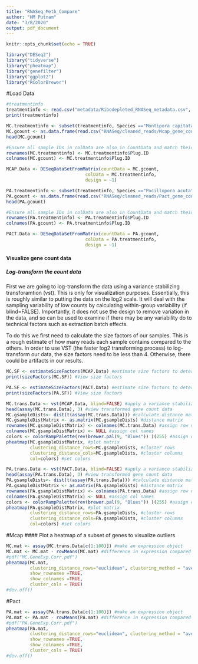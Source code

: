 ```yaml
---
title: "RNASeq_Meth_Compare"
author: "HM Putnam"
date: "3/8/2020"
output: pdf_document
---
```


```r
knitr::opts_chunk$set(echo = TRUE)
```

```r
library("DESeq2")
library("tidyverse")
library("pheatmap")
library("genefilter")
library("ggplot2")
library("RColorBrewer")
```

#Load Data
```r

#treatmentinfo
treatmentinfo <- read.csv("metadata/Ribodepleted_RNASeq_metadata.csv", header = TRUE, sep = ",")
print(treatmentinfo)

MC.treatmentinfo <- subset(treatmentinfo, Species =="Montipora capitata")
MC.gcount <- as.data.frame(read.csv("RNASeq/cleaned_reads/Mcap_gene_count_matrix.csv", row.names="gene_id"))
head(MC.gcount)

#Ensure all sample IDs in colData are also in CountData and match their orders
rownames(MC.treatmentinfo) <- MC.treatmentinfo$Plug.ID
colnames(MC.gcount) <- MC.treatmentinfo$Plug.ID

MCAP.Data <- DESeqDataSetFromMatrix(countData = MC.gcount,
                              colData = MC.treatmentinfo,
                              design = ~1)

PA.treatmentinfo <- subset(treatmentinfo, Species =="Pocillopora acuta")
PA.gcount <- as.data.frame(read.csv("RNASeq/cleaned_reads/Pact_gene_count_matrix.csv", row.names="gene_id"))
head(PA.gcount)

#Ensure all sample IDs in colData are also in CountData and match their orders
rownames(PA.treatmentinfo) <- PA.treatmentinfo$Plug.ID
colnames(PA.gcount) <- PA.treatmentinfo$Plug.ID

PACT.Data <- DESeqDataSetFromMatrix(countData = PA.gcount,
                              colData = PA.treatmentinfo,
                              design = ~1)


```

#### Visualize gene count data
##### Log-transform the count data
First we are going to log-transform the data using a variance stabilizing transforamtion (vst). This is only for visualization purposes. Essentially, this is roughly similar to putting the data on the log2 scale. It will deal with the sampling variability of low counts by calculating within-group variability (if blind=FALSE). Importantly, it does not use the design to remove variation in the data, and so can be used to examine if there may be any variability do to technical factors such as extraction batch effects.

To do this we first need to calculate the size factors of our samples. This is a rough estimate of how many reads each sample contains compared to the others. In order to use VST (the faster log2 transforming process) to log-transform our data, the size factors need to be less than 4. Otherwise, there could be artifacts in our results.

```r
MC.SF <- estimateSizeFactors(MCAP.Data) #estimate size factors to determine if we can use vst  to transform our data. Size factors should be less than 4 to use vst
print(sizeFactors(MC.SF)) #View size factors

PA.SF <- estimateSizeFactors(PACT.Data) #estimate size factors to determine if we can use vst  to transform our data. Size factors should be less than 4 to use vst
print(sizeFactors(PA.SF)) #View size factors
```

```r
MC.trans.Data <- vst(MCAP.Data, blind=FALSE) #apply a variance stabilizing transforamtion to minimize effects of small counts and normalize wrt library size
head(assay(MC.trans.Data), 3) #view transformed gene count data
MC.gsampleDists<- dist(t(assay(MC.trans.Data))) #calculate distance matix
MC.gsampleDistMatrix <- as.matrix(MC.gsampleDists) #distance matrix
rownames(MC.gsampleDistMatrix) <- colnames(MC.trans.Data) #assign row names
colnames(MC.gsampleDistMatrix) <- NULL #assign col names
colors <- colorRampPalette(rev(brewer.pal(9, "Blues")) )(255) #assign colors
pheatmap(MC.gsampleDistMatrix, #plot matrix
         clustering_distance_rows=MC.gsampleDists, #cluster rows
         clustering_distance_cols=MC.gsampleDists, #cluster columns
         col=colors) #set colors
```

```r
PA.trans.Data <- vst(PACT.Data, blind=FALSE) #apply a variance stabilizing transforamtion to minimize effects of small counts and normalize wrt library size
head(assay(PA.trans.Data), 3) #view transformed gene count data
PA.gsampleDists<- dist(t(assay(PA.trans.Data))) #calculate distance matix
PA.gsampleDistMatrix <- as.matrix(PA.gsampleDists) #distance matrix
rownames(PA.gsampleDistMatrix) <- colnames(PA.trans.Data) #assign row names
colnames(PA.gsampleDistMatrix) <- NULL #assign col names
colors <- colorRampPalette(rev(brewer.pal(9, "Blues")) )(255) #assign colors
pheatmap(PA.gsampleDistMatrix, #plot matrix
         clustering_distance_rows=PA.gsampleDists, #cluster rows
         clustering_distance_cols=PA.gsampleDists, #cluster columns
         col=colors) #set colors
```

#Mcap
#### Plot a heatmap of a subset of genes to visualize outliers

```r

MC.mat <- assay(MC.trans.Data[c(1:100)]) #make an expression object
MC.mat <- MC.mat - rowMeans(MC.mat) #difference in expression compared to average across all samples
#pdf("MC.GeneExp.Corr.pdf")
pheatmap(MC.mat,
         clustering_distance_rows="euclidean", clustering_method = "average",
         show_rownames =TRUE,
         show_colnames =TRUE,
         cluster_cols = TRUE) 
#dev.off()


```

#Pact

```r

PA.mat <- assay(PA.trans.Data[c(1:100)]) #make an expression object
PA.mat <- PA.mat - rowMeans(PA.mat) #difference in expression compared to average across all samples
#pdf("PA.GeneExp.Corr.pdf")
pheatmap(PA.mat,
         clustering_distance_rows="euclidean", clustering_method = "average",
         show_rownames =TRUE,
         show_colnames =TRUE,
         cluster_cols = TRUE) 
#dev.off()


```